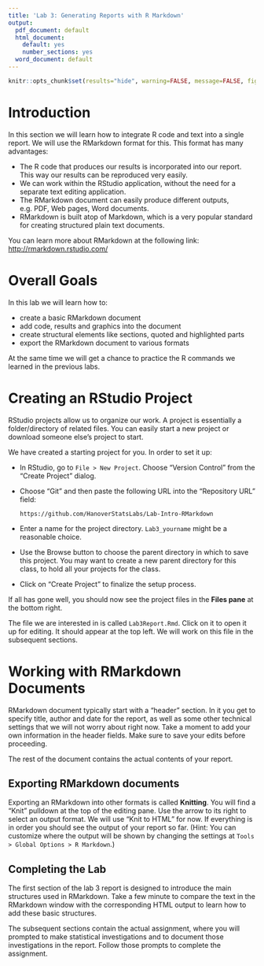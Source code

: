 ```yaml
---
title: 'Lab 3: Generating Reports with R Markdown'
output:
  pdf_document: default
  html_document:
    default: yes
    number_sections: yes
  word_document: default
---
```


```r
knitr::opts_chunk$set(results="hide", warning=FALSE, message=FALSE, fig.show="hide")
```

# Introduction

In this section we will learn how to integrate R code and text into a single report. We will use the RMarkdown format for this. This format has many advantages:

- The R code that produces our results is incorporated into our report. This way our results can be reproduced very easily.
- We can work within the RStudio application, without the need for a separate text editing application.
- The RMarkdown document can easily produce different outputs, e.g. PDF, Web pages, Word documents.
- RMarkdown is built atop of Markdown, which is a very popular standard for creating structured plain text documents.

You can learn more about RMarkdown at the following link: [http://rmarkdown.rstudio.com/](http://rmarkdown.rstudio.com/)

# Overall Goals

In this lab we will learn how to:

- create a basic RMarkdown document
- add code, results and graphics into the document
- create structural elements like sections, quoted and highlighted parts
- export the RMarkdown document to various formats

At the same time we will get a chance to practice the R commands we learned in the previous labs.

# Creating an RStudio Project

RStudio projects allow us to organize our work. A project is essentially a folder/directory of related files. You can easily start a new project or download someone else's project to start.

We have created a starting project for you. In order to set it up:

- In RStudio, go to `File > New Project`. Choose "Version Control" from the "Create Project" dialog.
- Choose "Git" and then paste the following URL into the "Repository URL" field:

    `https://github.com/HanoverStatsLabs/Lab-Intro-RMarkdown`
- Enter a name for the project directory. `Lab3_yourname` might be a reasonable choice.
- Use the Browse button to choose the parent directory in which to save this project. You may want to create a new parent directory for this class, to hold all your projects for the class.
- Click on "Create Project" to finalize the setup process.

If all has gone well, you should now see the project files in the **Files pane** at the bottom right.

The file we are interested in is called `Lab3Report.Rmd`. Click on it to open it up for editing. It should appear at the top left. We will work on this file in the subsequent sections.

# Working with RMarkdown Documents

RMarkdown document typically start with a "header" section. In it you get to specify title, author and date for the report, as well as some other technical settings that we will not worry about right now. Take a moment to add your own information in the header fields. Make sure to save your edits before proceeding.

The rest of the document contains the actual contents of your report.

## Exporting RMarkdown documents

Exporting an RMarkdown into other formats is called **Knitting**. You will find a "Knit" pulldown at the top of the editing pane. Use the arrow to its right to select an output format. We will use "Knit to HTML" for now. If everything is in order you should see the output of your report so far. (Hint: You can customize where the output will be shown by changing the settings at `Tools > Global Options > R Markdown`.)

## Completing the Lab

The first section of the lab 3 report is designed to introduce the main structures used in RMarkdown. Take a few minute to compare the text in the RMarkdown window with the corresponding HTML output to learn how to add these basic structures.

The subsequent sections contain the actual assignment, where you will prompted to make statistical investigations and to document those investigations in the report. Follow those prompts to complete the assignment.
